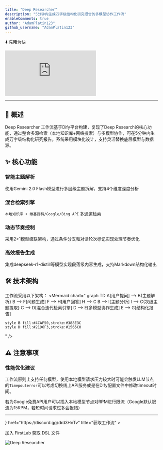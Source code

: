 ```yaml
---
title: "Deep Researcher"
description: "5分钟内生成万字级结构化研究报告的多模型协作工作流"
enableComments: true
author: "AdamPlatin123"
github_username: "AdamPlatin123"
---
```


⬇️ 先睹为快

<iframe
 src="http://instance.hellodify.com/chatbot/NKZ90sIADQ1PFxOz"
 style={{
   width: '100%',
   minHeight: '600px'
 }}
 frameBorder="0"
 allow="microphone">
</iframe>

---

## 📖 概述

Deep Researcher 工作流基于Dify平台构建，复现了Deep Research的核心功能，通过整合多源检索（本地知识库+网络搜索）与多模型协作，可在5分钟内生成万字级结构化研究报告。系统采用模块化设计，支持灵活替换底层模型与数据源。


## ✨ 核心功能

### 智能主题解析  
使用Gemini 2.0 Flash模型进行多层级主题拆解，支持4个维度深度分析

### 混合检索引擎  
`本地知识库 + 维基百科/Google/Bing API` 多通道检索

### 动态节奏控制  
采用2>1模型级联架构，通过条件分支和对话轮次标记实现处理节奏优化

### 高效报告生成  
集成deepseek-r1-distill等模型实现段落级内容生成，支持Markdown结构化输出

## 🛠️ 技术架构

工作流采用以下架构：
<Mermaid
  chart="
graph TD
    A[用户提问] --> B{主题解析}
    B --> F[问题生成]
    F --> H[用户回答]
    H --> C
    B --> I[主题分析]
    I --> C{次级主题提取}
    C --> D[混合迭代检索引擎]
    D --> E[多模型协作生成]
    E --> G[结构化报告]
    
    style B fill:#4CAF50,stroke:#388E3C
    style D fill:#2196F3,stroke:#1565C0
  "
/>

## ⚠️ 注意事项

### 性能优化建议

工作流原则上支持任何模型，使用本地模型请求压力较大时可能会触发LLM节点的`Timepouterror`可以考虑切换线上API服务或是在Dify配置文件中修改timeout时间。

若为Google免费API用户可以插入本地模型节点对RPM进行限流（Google默认限流为15RPM，若短时间请求过多会报错）

---

<Cards>
  <Card 
    icon={<i className="ri-flow-chart" />} 
    href="https://discord.gg/drd3HnTv" 
    title="获取工作流"
  >
  <p>加入 FirstLab 获取 DSL 文件</p>
    <img src="https://s2.loli.net/2025/05/15/HFT2SE3uIyMflG4.png" alt="Deep Researcher" />
  </Card>
</Cards>